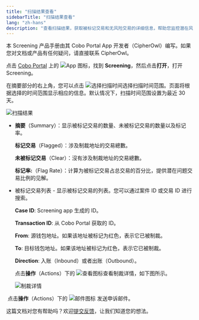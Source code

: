 ```yaml
---
title: "扫描结果查看"
sidebarTitle: "扫描结果查看"
lang: "zh-hans"
description: "查看扫描结果，获取被标记交易和无风险交易的详细信息，帮助您监控潜在风险。"
---
```

<Tip>本 Screening 产品手册由其 Cobo Portal App 开发者（CipherOwl）编写。如果您对文档或产品有任何疑问，请直接联系 CipherOwl。</Tip>

点击 [Cobo Portal](https://portal.cobo.com/login) 上的 <img src="/en/images/common/icon_apps.svg" className="icon" alt="App 图标"/>，找到 **Screening**，然后点击**打开**，打开 Screening。

在摘要部分的右上角，您可以点击 <img src="/cn/images/portal-apps/screening/screeningtime.png" className="icon" alt="选择扫描时间" />选择扫描时间范围。页面将根据选择的时间范围显示相应的信息。默认情况下，扫描时间范围设置为最近 30 天。

<img src="/cn/images/portal-apps/screening/screeningresult.png" className="screenshot_full_screen" alt="扫描结果"/>

- **摘要**（Summary）：显示被标记交易的数量、未被标记交易的数量以及标记率。

  **标记交易**（Flagged）：涉及制裁地址的交易總數。

  **未被标记交易**（Clear）：沒有涉及制裁地址的交易總數。

  **标记率:**（Flag Rate）：计算为被标记交易占总交易的百分比，提供潜在问题交易比例的见解。

- 被标记交易列表 - 显示被标记交易的列表。您可以通过案件 ID 或交易 ID 进行搜索。

  **Case ID**: Screening app 生成的 ID。

  **Transaction ID**: 从 Cobo Portal 获取的 ID。

  **From**: 源钱包地址。如果该地址被标记为红色，表示它已被制裁。

  **To**: 目标钱包地址。如果该地址被标记为红色，表示它已被制裁。

  **Direction**: 入账（Inbound）或者出账（Outbound）。

  点击**操作**（Actions）下的 <img src="/cn/images/portal-apps/screening/icon_view.png" className="icon" alt="查看图标" />查看制裁详情，如下图所示。

  <img src="/cn/images/portal-apps/screening/sanctiondetail.png" className="screenshot_full_screen" alt="制裁详情"/>

​        点击**操作**（Actions）下的 <img src="/cn/images/portal-apps/screening/icon_mail.png" className="icon" alt="邮件图标" /> 发送申诉邮件。

<Tip>这篇文档对您有帮助吗？欢迎[提交反馈](https://forms.zohopublic.com/cobo/form/DocumentFeedbackForm/formperma/QvLOhxJv1_JMsJ-1dleZ8Itb_7rzN-LtgvsDdxosoVI?referrername=manuals)，让我们知道您的想法。</Tip>